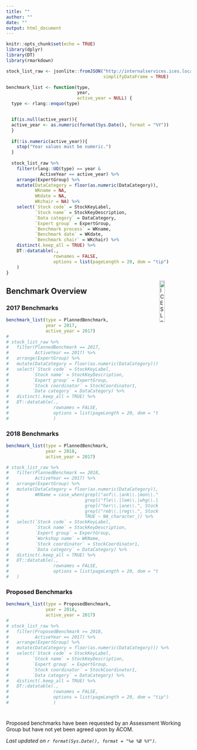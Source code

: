```yaml
---
title: ""
author: ""
date: ""
output: html_document
---
```


```r
knitr::opts_chunk$set(echo = TRUE)
library(dplyr)
library(DT)
library(rmarkdown)

stock_list_raw <- jsonlite::fromJSON("http://internalservices.ices.local:60/api/SDInternalDWs",
                                     simplifyDataFrame = TRUE)

benchmark_list <- function(type,
                           year,
                           active_year = NULL) {
  type <- rlang::enquo(type)


  if(is.null(active_year)){
  active_year <- as.numeric(format(Sys.Date(), format = "%Y"))
  } 
  
  if(!is.numeric(active_year)){
    stop("Year values must be numeric.")
  }
  
  stock_list_raw %>% 
    filter(rlang::UQ(type) == year & 
             ActiveYear == active_year) %>% 
    arrange(ExpertGroup) %>% 
    mutate(DataCategory = floor(as.numeric(DataCategory)),
           WKname = NA,
           WKdate = NA,
           WKchair = NA) %>% 
    select(`Stock code` = StockKeyLabel,
           `Stock name` = StockKeyDescription,
           `Data category` = DataCategory,
           `Expert group` = ExpertGroup,
           `Benchmark process` = WKname,
           `Benchmark date` = WKdate,
           `Benchmark chair` = WKchair) %>% 
    distinct(.keep_all = TRUE) %>% 
    DT::datatable(.,
                  rownames = FALSE,
                  options = list(pageLength = 20, dom = "tip")
    )
}

```

[<img align="right" alt="ICES Logo" width="17%" height="17%" src="http://ices.dk/_layouts/15/1033/images/icesimg/iceslogo.png">](http://ices.dk)

## Benchmark Overview {.tabset .tabset-fade}

### 2017 Benchmarks
```r

benchmark_list(type = PlannedBenchmark,
               year = 2017,
               active_year = 2017)
# 
# stock_list_raw %>% 
#   filter(PlannedBenchmark == 2017,
#          ActiveYear == 2017) %>% 
#   arrange(ExpertGroup) %>% 
#   mutate(DataCategory = floor(as.numeric(DataCategory))) %>% 
#   select(`Stock code` = StockKeyLabel,
#         `Stock name` = StockKeyDescription,
#         `Expert group` = ExpertGroup,
#         `Stock coordinator` = StockCoordinator1,
#         `Data category` = DataCategory) %>% 
#   distinct(.keep_all = TRUE) %>% 
#   DT::datatable(.,
#                 rownames = FALSE,
#                 options = list(pageLength = 20, dom = "tip")
#                 )

```

### 2018 Benchmarks
```r

benchmark_list(type = PlannedBenchmark,
               year = 2018,
               active_year = 2017)

# stock_list_raw %>% 
#   filter(PlannedBenchmark == 2018,
#          ActiveYear == 2017) %>% 
#   arrange(ExpertGroup) %>% 
#   mutate(DataCategory = floor(as.numeric(DataCategory)),
#          WKName = case_when(grepl("anf\\.|ank\\.|mon\\.", StockKeyLabel) ~ "WKAnglerfish-2018",
#                             grepl("fle\\.|lem\\.|whg\\.|wit\\.|bll\\.", StockKeyLabel) ~ "WKNS_2018",
#                             grepl("her\\.|ane\\.", StockKeyLabel) ~ "WKPela_2018",
#                             grepl("reb\\.|reg\\.", StockKeyLabel) ~ "WKRedfish_2018",
#                             TRUE ~ NA_character_)) %>% 
#   select(`Stock code` = StockKeyLabel,
#          `Stock name` = StockKeyDescription,
#          `Expert group` = ExpertGroup,
#          `Workshop name` = WKName,
#          `Stock coordinator` = StockCoordinator1,
#          `Data category` = DataCategory) %>% 
#   distinct(.keep_all = TRUE) %>% 
#   DT::datatable(.,
#                 rownames = FALSE,
#                 options = list(pageLength = 20, dom = "tip")
#   )

```

### Proposed Benchmarks
```r

benchmark_list(type = ProposedBenchmark,
               year = 2018,
               active_year = 2017)
# 
# stock_list_raw %>% 
#   filter(ProposedBenchmark >= 2018,
#          ActiveYear == 2017) %>% 
#   arrange(ExpertGroup) %>% 
#   mutate(DataCategory = floor(as.numeric(DataCategory))) %>% 
#   select(`Stock code` = StockKeyLabel,
#         `Stock name` = StockKeyDescription,
#         `Expert group` = ExpertGroup,
#         `Stock coordinator` = StockCoordinator1,
#         `Data category` = DataCategory) %>% 
#   distinct(.keep_all = TRUE) %>% 
#   DT::datatable(.,
#                 rownames = FALSE,
#                 options = list(pageLength = 20, dom = "tip")
#                 )

```

#
Proposed benchmarks have been requested by an Assessment Working Group but have not yet been agreed upon by ACOM.

_Last updated on `r format(Sys.Date(), format = "%e %B %Y")`._
